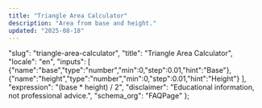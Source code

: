 ```yaml
---
title: "Triangle Area Calculator"
description: "Area from base and height."
updated: "2025-08-18"
---
```



  "slug": "triangle-area-calculator",
  "title": "Triangle Area Calculator",
  "locale": "en",
  "inputs": [
    {"name":"base","type":"number","min":0,"step":0.01,"hint":"Base"},
    {"name":"height","type":"number","min":0,"step":0.01,"hint":"Height"}
  ],
  "expression": "(base * height) / 2",
  "disclaimer": "Educational information, not professional advice.",
  "schema_org": "FAQPage"
};

<BaseLayout title={schema.title} description={schema.description}>
  <Calculator schema={schema} />
</BaseLayout>
